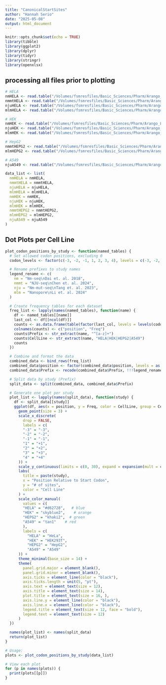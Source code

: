 ```yaml
---
title: "CanonicalStartSites"
author: "Hannah Serio"
date: "2025-05-08"
output: html_document
---
```


```r
knitr::opts_chunk$set(echo = TRUE)
library(tibble)
library(ggplot2)
library(dplyr)
library(tidyr)
library(stringr)
library(openxlsx)
```

## processing all files prior to plotting
```r
# HELA
nmHELA <- read.table("/Volumes/fsmresfiles/Basic_Sciences/Pharm/Arango_Lab/Quest/2ometh/canonicalStartSites/nmseq/HeLaCanonicalStartNm.bed", header = FALSE, sep = "\t", stringsAsFactors = FALSE)
nmmtHELA <- read.table("/Volumes/fsmresfiles/Basic_Sciences/Pharm/Arango_Lab/Quest/2ometh/canonicalStartSites/nmmtseq/HeLaCanonicalStartNm.bed", header = FALSE, sep = "\t", stringsAsFactors = FALSE)
njuHELA <- read.table("/Volumes/fsmresfiles/Basic_Sciences/Pharm/Arango_Lab/Quest/2ometh/canonicalStartSites/nju/HeLaCanonicalStartNm.bed", header = FALSE, sep = "\t", stringsAsFactors = FALSE)
mlmHELA <- read.table("/Volumes/fsmresfiles/Basic_Sciences/Pharm/Arango_Lab/Quest/2ometh/canonicalStartSites/mlm/HeLaCanonicalStart0basedNm.bed", header = FALSE, sep = "\t", stringsAsFactors = FALSE)

# HEK
nmHEK <- read.table("/Volumes/fsmresfiles/Basic_Sciences/Pharm/Arango_Lab/Quest/2ometh/canonicalStartSites/nmseq/HEKCanonicalStartNm.bed", header = FALSE, sep = "\t", stringsAsFactors = FALSE)
njuHEK <- read.table("/Volumes/fsmresfiles/Basic_Sciences/Pharm/Arango_Lab/Quest/2ometh/canonicalStartSites/nju/HEKCanonicalStartNm.bed", header = FALSE, sep = "\t", stringsAsFactors = FALSE)
mlmHEK <- read.table("/Volumes/fsmresfiles/Basic_Sciences/Pharm/Arango_Lab/Quest/2ometh/canonicalStartSites/mlm/HEKCanonicalStart0basedNm.bed", header = FALSE, sep = "\t", stringsAsFactors = FALSE)

# HepG2
nmmtHEPG2 <- read.table("/Volumes/fsmresfiles/Basic_Sciences/Pharm/Arango_Lab/Quest/2ometh/canonicalStartSites/nmmtseq/HepG2CanonicalStartNm.bed", header = FALSE, sep = "\t", stringsAsFactors = FALSE)
mlmHEPG2 <- read.table("/Volumes/fsmresfiles/Basic_Sciences/Pharm/Arango_Lab/Quest/2ometh/canonicalStartSites/mlm/HepG2CanonicalStart0basedNm.bed", header = FALSE, sep = "\t", stringsAsFactors = FALSE)

# A549
njuA549 <- read.table("/Volumes/fsmresfiles/Basic_Sciences/Pharm/Arango_Lab/Quest/2ometh/canonicalStartSites/nju/A549CanonicalStartNm.bed", header = FALSE, sep = "\t", stringsAsFactors = FALSE)

data_list <- list(
  nmHELA = nmHELA,
  nmmtHELA = nmmtHELA,
  njuHELA = njuHELA,
  mlmHELA = mlmHELA,
  nmHEK = nmHEK,
  njuHEK = njuHEK,
  mlmHEK = mlmHEK,
  nmmtHEPG2 = nmmtHEPG2,
  mlmHEPG2 = mlmHEPG2,
  njuA549 = njuA549
)

```

## Dot Plots per Cell Line
```r

plot_codon_positions_by_study <- function(named_tables) {
  # Set allowed codon positions, excluding 0
  codon_levels <- factor(c(-3, -2, -1, 1, 2, 3, 4), levels = c(-3, -2, -1, 1, 2, 3, 4))

  # Rename prefixes to study names
  legend_rename <- c(
    nm = "Nm-seq\nDai et. al. 2018",
    nmmt = "NJU-seq\nChen et. al. 2024",
    nju = "Nm-mut-seq\nTang et. al. 2023",
    mlm = "Nanopore\nLi et. al. 2024"
  )

  # Create frequency tables for each dataset
  freq_list <- lapply(names(named_tables), function(name) {
    df <- named_tables[[name]]
    last_col <- df[[ncol(df)]]
    counts <- as.data.frame(table(factor(last_col, levels = levels(codon_levels))))
    colnames(counts) <- c("position", "Freq")
    counts$Prefix <- str_extract(name, "^[a-z]+")
    counts$CellLine <- str_extract(name, "HELA|HEK|HEPG2|A549")
    counts
  })

  # Combine and format the data
  combined_data <- bind_rows(freq_list)
  combined_data$position <- factor(combined_data$position, levels = as.character(c(-3, -2, -1, 1, 2, 3, 4)))
  combined_data$Prefix <- recode(combined_data$Prefix, !!!legend_rename)

  # Split data by study (Prefix)
  split_data <- split(combined_data, combined_data$Prefix)

  # Generate one plot per study
  plot_list <- lapply(names(split_data), function(study) {
    df <- split_data[[study]]
    ggplot(df, aes(x = position, y = Freq, color = CellLine, group = CellLine)) +
      geom_point(size = 3) +
      scale_x_discrete(
        drop = FALSE,
        labels = c(
        "-3" = "-3",
        "-2" = "-2",
        "-1" = "-1",
        "1" = "+1",
        "2" = "+2",
        "3" = "+3",
        "4" = "+4"
      )) +
      scale_y_continuous(limits = c(0, 30), expand = expansion(mult = c(0, 0))) +
      labs(
        title = paste(study),
        x = "Position Relative to Start Codon",
        y = "# of sites",
        color = "Cell Line"
      ) +
      scale_color_manual(
        values = c(
        "HELA" = "#d62728",   # blue
        "HEK" = "skyblue2",    # orange
        "HEPG2" = "khaki2",  # green
        "A549" = "tan1"    # red
        ),
        labels = c(
          "HELA" = "HeLa",
          "HEK" = "HEK293T",
          "HEPG2" = "HepG2",
          "A549" = "A549"
      )) +
      theme_minimal(base_size = 14) +
      theme(
        panel.grid.major = element_blank(),
        panel.grid.minor = element_blank(),
        axis.ticks = element_line(color = "black"),
        axis.ticks.length = unit(5, "pt"),
        axis.text = element_text(size = 12),
        axis.title = element_text(size = 14),
        plot.title = element_text(size = 16, ),
        axis.line.y = element_line(color = "black"),
        axis.line.x = element_line(color = "black"),
        legend.title = element_text(size = 12, face = "bold"),
        legend.text = element_text(size = 12)
      )
  })

  names(plot_list) <- names(split_data)
  return(plot_list)
}

# Usage:
plots <- plot_codon_positions_by_study(data_list)

# View each plot
for (p in names(plots)) {
  print(plots[[p]])
}

```